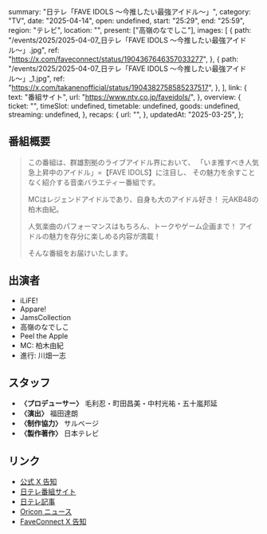   summary: "日テレ「FAVE IDOLS 〜今推したい最強アイドル〜」",
  category: "TV",
  date: "2025-04-14",
  open: undefined,
  start: "25:29",
  end: "25:59",
  region: "テレビ",
  location: "",
  present: ["高嶺のなでしこ"],
  images: [
    {
      path: "/events/2025/2025-04-07_日テレ「FAVE IDOLS 〜今推したい最強アイドル〜」.jpg",
      ref: "https://x.com/faveconnect/status/1904367646357033277",
    },
    {
      path: "/events/2025/2025-04-07_日テレ「FAVE IDOLS 〜今推したい最強アイドル〜」_1.jpg",
      ref: "https://x.com/takanenofficial/status/1904382758585237517",
    },
  ],
  link: {
    text: "番組サイト",
    url: "https://www.ntv.co.jp/faveidols/",
  },
  overview: {
    ticket: "",
    timeSlot: undefined,
    timetable: undefined,
    goods: undefined,
    streaming: undefined,
  },
  recaps: {
    url: "",
  },
  updatedAt: "2025-03-25",
};

## 番組概要

> この番組は、群雄割拠のライブアイドル界において、
> 「いま推すべき人気急上昇中のアイドル」=【FAVE IDOLS】に注目し、
> その魅力を余すことなく紹介する音楽バラエティー番組です。
>
> MCはレジェンドアイドルであり、自身も大のアイドル好き！
> 元AKB48の柏木由紀。
>
> 人気楽曲のパフォーマンスはもちろん、トークやゲーム企画まで！
> アイドルの魅力を存分に楽しめる内容が満載！
>
> そんな番組をお届けいたします。

## 出演者

- iLiFE!
- Appare!
- JamsCollection
- 高嶺のなでしこ
- Peel the Apple
- MC: 柏木由紀
- 進行: 川畑一志

## スタッフ

- **〈プロデューサー〉** 毛利忍・町田昌美・中村光祐・五十嵐邦延
- **〈演出〉** 福田達朗
- **〈制作協力〉** サルベージ
- **〈製作著作〉** 日本テレビ

## リンク

- [公式 X 告知](https://x.com/takanenofficial/status/1904382758585237517)
- [日テレ番組サイト](https://www.ntv.co.jp/faveidols/)
- [日テレ記事](https://www.ntv.co.jp/faveidols/articles/47561dbyxfvxzgweau19.html)
- [Oricon ニュース](https://x.com/oricon/status/1904367679211028751)
- [FaveConnect X 告知](https://x.com/faveconnect/status/1904367646357033277)
